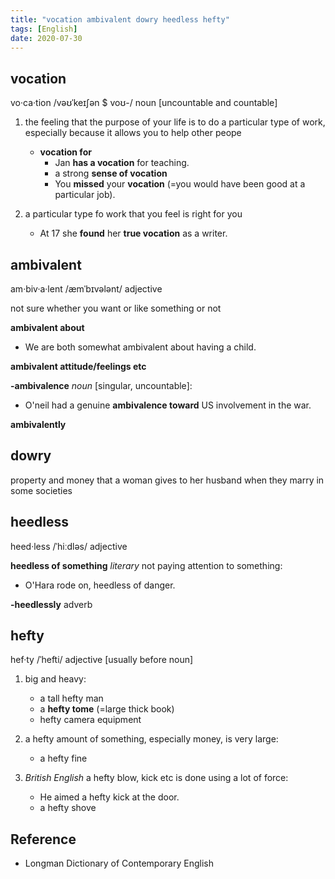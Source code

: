 ```yaml
---
title: "vocation ambivalent dowry heedless hefty"
tags: [English]
date: 2020-07-30
---
```


## vocation

vo·ca·tion /vəʊˈkeɪʃən $ voʊ-/ noun [uncountable and countable]

1. the feeling that the purpose of your life is to do a particular type of work,
   especially because it allows you to help other peope
   - **vocation for**
     - Jan **has a vocation** for teaching.
     - a strong **sense of vocation**
     - You **missed** your **vocation** (=you would have been good at a particular job).

2. a particular type fo work that you feel is right for you
    - At 17 she **found** her **true vocation** as a writer.

## ambivalent

am·biv·a·lent /æmˈbɪvələnt/ adjective

not sure whether you want or like something or not

**ambivalent about**

- We are both somewhat ambivalent about having a child.

**ambivalent attitude/feelings etc**

**-ambivalence** *noun* [singular, uncountable]:

- O'neil had a genuine **ambivalence toward** US involvement in the war.

**ambivalently**

## dowry

property and money that a woman gives to her  husband when they marry in some societies

## heedless

heed·less /ˈhiːdləs/ adjective

**heedless of something** *literary* not paying attention to something:

- O'Hara rode on, heedless of danger.

**-heedlessly** adverb

## hefty

hef·ty /ˈhefti/ adjective [usually before noun]

1. big and heavy:
    - a tall hefty man
    - a **hefty tome** (=large thick book)
    - hefty camera equipment

2. a hefty amount of something, especially money, is very large:
    - a hefty fine

3. *British English* a hefty blow, kick etc is done using a lot of force:
    - He aimed a hefty kick at the door.
    - a hefty shove

## Reference

- Longman Dictionary of Contemporary English